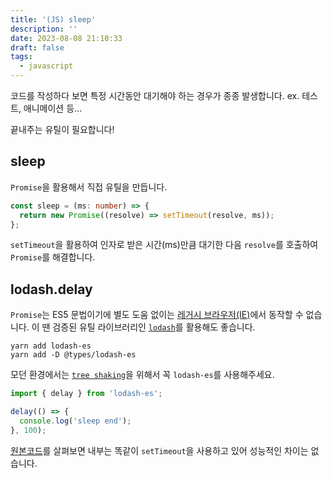 ```yaml
---
title: '(JS) sleep'
description: ''
date: 2023-08-08 21:10:33
draft: false
tags:
  - javascript
---
```


코드를 작성하다 보면 특정 시간동안 대기해야 하는 경우가 종종 발생합니다.
ex. 테스트, 애니메이션 등...

끝내주는 유틸이 필요합니다!

## sleep

`Promise`을 활용해서 직접 유틸을 만듭니다.

```ts
const sleep = (ms: number) => {
  return new Promise((resolve) => setTimeout(resolve, ms));
};
```

`setTimeout`을 활용하여 인자로 받은 시간(ms)만큼 대기한 다음 `resolve`를 호출하여 `Promise`를 해결합니다.

## lodash.delay

`Promise`는 ES5 문법이기에 별도 도움 없이는 [레거시 브라우저(IE)](https://caniuse.com/?search=Promise)에서 동작할 수 없습니다.
이 땐 검증된 유틸 라이브러리인 [`lodash`](https://github.com/lodash/lodash/tree/4.17.15)를 활용해도 좋습니다.

```shell
yarn add lodash-es
yarn add -D @types/lodash-es
```

모던 환경에서는 [`tree shaking`](https://developer.mozilla.org/ko/docs/Glossary/Tree_shaking)을 위해서 꼭 `lodash-es`를 사용해주세요.

```js
import { delay } from 'lodash-es';

delay(() => {
  console.log('sleep end');
}, 100);
```

[원본코드](https://github.com/lodash/lodash/blob/4.17.15/lodash.js#L10470)를 살펴보면 내부는 똑같이 `setTimeout`을 사용하고 있어 성능적인 차이는 없습니다.

